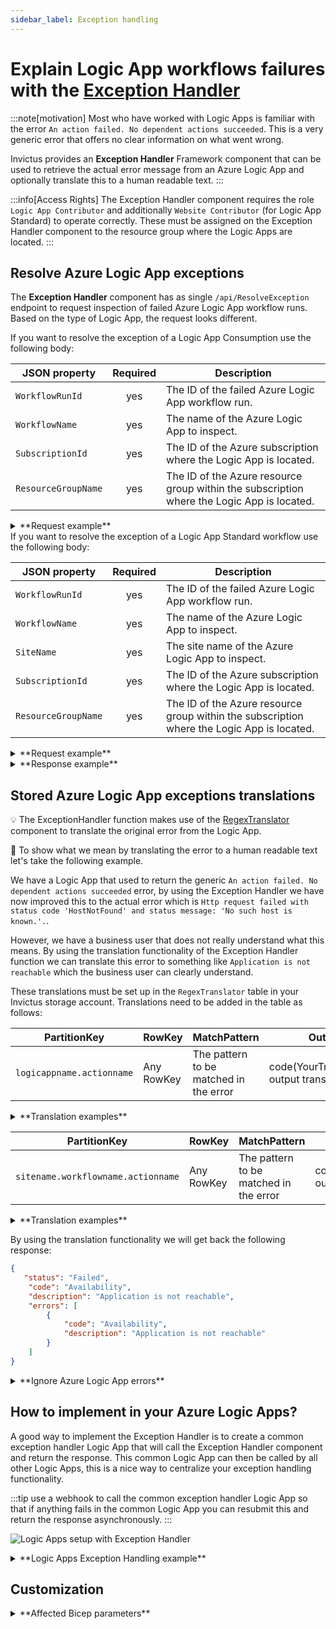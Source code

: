 ```yaml
---
sidebar_label: Exception handling
---
```



# Explain Logic App workflows failures with the <u>Exception Handler</u>

:::note[motivation]
Most who have worked with Logic Apps is familiar with the error `An action failed. No dependent actions succeeded`. This is a very generic error that offers no clear information on what went wrong.

Invictus provides an **Exception Handler** Framework component that can be used to retrieve the actual error message from an Azure Logic App and optionally translate this to a human readable text.
:::

:::info[Access Rights]
The Exception Handler component requires the role `Logic App Contributor` and additionally `Website Contributor` (for Logic App Standard) to operate correctly. These must be assigned on the Exception Handler component to the resource group where the Logic Apps are located.
:::

## Resolve Azure Logic App exceptions
The **Exception Handler** component has as single `/api/ResolveException` endpoint to request inspection of failed Azure Logic App workflow runs. Based on the type of Logic App, the request looks different.

<Tabs groupId="la-type">
<TabItem value="consumption" label="Logic App Consumption" default>

If you want to resolve the exception of a Logic App Consumption use the following body:

| JSON property       | Required | Description                                                                                |
| ------------------- | :------: | ------------------------------------------------------------------------------------------ |
| `WorkflowRunId`     | yes      | The ID of the failed Azure Logic App workflow run.                                         |
| `WorkflowName`      | yes      | The name of the Azure Logic App to inspect.                                                |
| `SubscriptionId`    | yes      | The ID of the Azure subscription where the Logic App is located.                           |
| `ResourceGroupName` | yes      | The ID of the Azure resource group within the subscription where the Logic App is located. | 

<details>
<summary>**Request example**</summary>

``` json
// POST -> /api/ResolveException
{
  "WorkflowRunId": "08584773878007282344320782622CU00",
  "WorkflowName": "cdt-dev-we-somelogicapp",
  "SubscriptionId": "fb0519a2-b69f-4cdf-97ff-19735685b5b9",
  "ResourceGroupName": "some-resource-group",
  "Type": "Consumption"
}
```
</details>
</TabItem>
<TabItem value="standard" label="Logic App Standard">
If you want to resolve the exception of a Logic App Standard workflow use the following body:


| JSON property       | Required | Description                                                                                |
| ------------------- | :------: | ------------------------------------------------------------------------------------------ |
| `WorkflowRunId`     | yes      | The ID of the failed Azure Logic App workflow run.                                         |
| `WorkflowName`      | yes      | The name of the Azure Logic App to inspect.                                                |
| `SiteName`          | yes      | The site name of the Azure Logic App to inspect.                                           |
| `SubscriptionId`    | yes      | The ID of the Azure subscription where the Logic App is located.                           |
| `ResourceGroupName` | yes      | The ID of the Azure resource group within the subscription where the Logic App is located. | 

<details>
<summary>**Request example**</summary>

``` json
// POST -> /api/ResolveException
{
  "WorkflowRunId": "08584773878007282344320782622CU00",
  "WorkflowName": "ProcessMessage",
  "SubscriptionId": "fb0519a2-b69f-4cdf-97ff-19735685b5b9",
  "ResourceGroupName": "some-resource-group",
  "Type": "Standard",
  "SiteName": "cdt-dev-we-somelogicapp"
}
```
</details>
</TabItem>
</Tabs>

<details>
<summary>**Response example**</summary>

The function will respond with a list of errors for the failed actions, for example:
``` json
// 200 OK <- /api/ResolveException
{
    "Status": "Failed",
    "Code": "InvalidURL",
    "Description": "Http request failed with status code 'HostNotFound' and status message: 'No such host is known.'.",
    "Errors": [
        {
            "Code": "InvalidURL",
            "Description": "Http request failed with status code 'HostNotFound' and status message: 'No such host is known.'."
        }
    ]
}
```
</details>

## Stored Azure Logic App exceptions translations

:bulb: The ExceptionHandler function makes use of the [RegexTranslator](https://github.com/invictus-integration/docs-ifa/blob/master/framework/components/regextranslation.md) component to translate the original error from the Logic App.

:flashlight: To show what we mean by translating the error to a human readable text let's take the following example.

We have a Logic App that used to return the generic `An action failed. No dependent actions succeeded` error, by using the Exception Handler we have now improved this to the actual error which is `Http request failed with status code 'HostNotFound' and status message: 'No such host is known.'.`.

However, we have a business user that does not really understand what this means. By using the translation functionality of the Exception Handler function we can translate this error to something like `Application is not reachable` which the business user can clearly understand.

These translations must be set up in the `RegexTranslator` table in your Invictus storage account. Translations need to be added in the table as follows:

<Tabs groupId="la-type">
<TabItem value="consumption" label="Logic App Consumption" default>

| PartitionKey              | RowKey     | MatchPattern                           | OutputPattern                                           |
| ------------------------- |------------|----------------------------------------|---------------------------------------------------------|
| `logicappname.actionname` | Any RowKey | The pattern to be matched in the error | code(YourTranslationCode)The output translation pattern |

<details>
<summary>**Translation examples**</summary>

| PartitionKey                                    | RowKey | MatchPattern                                                                    | OutputPattern                                                |
| ------------------------------------------------ |--------|---------------------------------------------------------------------------------|--------------------------------------------------------------|
| `cdt-dev-we-somelogicapp.CallHTTP`               | 1      | No such host is known                                                           | code(Availability)Application is not reachable               |
| `cdt-dev-we-somelogicapp.Create`                 | 1      | cannot be evaluated because array index '0' cannot be selected from empty array | code(Account)The accountid for the debtor could not be found |
| `cdt-dev-we-somelogicapp.ParseJSON`              | 1      | Invalid JSON schema type: int                                                   | code(Data)The field is not an integer                        |
| `cdt-dev-we-somelogicapp.ExecuteStoredProcedure` | 1      | Procedure or function 'upsertData' expects parameter '@Ordernumber'             | code(Data)Ordernumber is not supplied but is required        |
</details>

</TabItem>
<TabItem value="standard" label="Logic App Standard">

| PartitionKey                       | RowKey     | MatchPattern                           | OutputPattern                                           |
| ---------------------------------- |------------|----------------------------------------|---------------------------------------------------------|
| `sitename.workflowname.actionname` | Any RowKey | The pattern to be matched in the error | code(YourTranslationCode)The output translation pattern |

<details>
<summary>**Translation examples**</summary>

| PartitionKey                                                  | RowKey | MatchPattern                                                                    | OutputPattern                                                |
|---------------------------------------------------------------|--------|---------------------------------------------------------------------------------|--------------------------------------------------------------|
| `cdt-dev-we-somelogicapp.ProcessMessage.CallHTTP`               | 1      | No such host is known                                                           | code(Availability)Application is not reachable               |
| `cdt-dev-we-somelogicapp.ProcessMessage.Create`                 | 2      | cannot be evaluated because array index '0' cannot be selected from empty array | code(Account)The accountid for the debtor could not be found |
| `cdt-dev-we-somelogicapp.ProcessMessage.ParseJSON`              | 3      | Invalid JSON schema type: int                                                   | code(Data)The field is not an integer                        |
| `cdt-dev-we-somelogicapp.ProcessMessage.ExecuteStoredProcedure` | 4      | Procedure or function 'upsertData' expects parameter '@Ordernumber'             | code(Data)Ordernumber is not supplied but is required        |
</details>

</TabItem>
</Tabs>

By using the translation functionality we will get back the following response:

``` json
{
   "status": "Failed",
    "code": "Availability",
    "description": "Application is not reachable",
    "errors": [
        {
            "code": "Availability",
            "description": "Application is not reachable"
        }
    ]
}
```

<details>
<summary>**Ignore Azure Logic App errors**</summary>

By using the translation functionality we can also ignore errors. This can be very useful for scenario's where Logic Apps can generate an error that is not relevant to the business and the flow can be seen as successful. 

Let's take an example where we have a Logic App that picks up a file from a network location and after it has been published will delete the file. We have seen situations at customers where this delete action will fail because the file has already been removed by another instance of the Logic App, this error can be safely ignored since the message is processed anyway.

To achieve this we can configure the translation as follows:

| PartitionKey                         | RowKey | MatchPattern               | OutputPattern |
| ------------------------------------ |--------|----------------------------|---------------|
| `cdt-dev-we-somelogicapp.DeleteFile` | 1      | There is no file with name | ignore        |

This will result in the following response:

``` json
{
    "status": "Succeeded",
    "code": "NoCodeSpecified",
    "description": "",
    "errors": []
}
```
</details>

## How to implement in your Azure Logic Apps?
A good way to implement the Exception Handler is to create a common exception handler Logic App that will call the Exception Handler component and return the response. This common Logic App can then be called by all other Logic Apps, this is a nice way to centralize your exception handling functionality.

:::tip
use a webhook to call the common exception handler Logic App so that if anything fails in the common Logic App you can resubmit this and return the response asynchronously.
:::

![Logic Apps setup with Exception Handler](/images/framework/logic-app-setup-w-exception-handler.png)

<details>
<summary>**Logic Apps Exception Handling example**</summary>

![logic-app](/images/exceptionhandler-logic-app.png)

The code for the `Scope Exception Handling` is shown below, pay attention to the `Terminate` action as this uses the information from the Exception Handler component and is nicely shown in the Invictus for Azure dashboard.

![dashboard](/images/exceptionhandler-logic-app-dashboard.png)


``` json
"Scope_ExceptionHandling": {
  "actions": {
	"ResolveException": {
	  "inputs": {
		"subscribe": {
		  "body": {
			"callbackurl": "@{listCallbackUrl()}",
			"logicApp": "@{workflow().name}",
			"resourceGroup": "@{parameters('resourceGroupName')}",
			"run": "@{workflow()['run']['name']}",
			"subscription": "@{parameters('subscriptionId')}",
			"correlationId": "@trigger().clientTrackingId"
		  },
		  "method": "POST",
		  "uri": "[listCallbackUrl(resourceId(variables('exceptionHandlerResourceGroupName'), 'Microsoft.Logic/workflows/triggers', variables('exceptionHandlerLogicAppName'), 'manual'), providers('Microsoft.Logic', 'workflows').apiVersions[0]).value]"
		},
		"unsubscribe": {}
	  },
	  "runAfter": {},
	  "type": "HttpWebhook"
	},
	"Terminate": {
	  "inputs": {
		"runError": {
		  "code": "@{if(equals(body('ResolveException').Status, 'Failed'), body('ResolveException').code, null)}",
		  "message": "@{if(equals(body('ResolveException').Status, 'Failed'), body('ResolveException').description, null)}"
		},
		"runStatus": "@{body('ResolveException').Status}"
	  },
	  "runAfter": {
		"ResolveException": [
		  "Succeeded"
		]
	  },
	  "type": "Terminate"
	}
  },
  "runAfter": {
	"Scope": [
	  "Failed",
	  "Skipped",
	  "TimedOut"
	]
  },
  "type": "Scope"
}
```
</details>

## Customization

<details>
<summary>**Affected Bicep parameters**</summary>

The following Bicep parameters control the inner workings of the **Exception Handler** component. See the [release pipeline step of the deployment of the Invictus Framework](./installation/index.mdx) to learn more.

| Bicep parameter | Default | Description |
| --------------- | ------- | ----------- |
| `exceptionHandlerScaling` | `{ cpuResources: '0.5', memoryResources: '1.0Gi', scaleMaxReplicas: 1, scaleMinReplicas: 0, concurrentRequests: 10 }` | The Container App options to control scaling. See [scaling rules in Azure Container Apps](https://learn.microsoft.com/en-us/azure/container-apps/scale-app?pivots=container-apps-bicep#custom). |
| `exceptionHandlerFunctionName` | `inv-${resourcePrefix}-exceptionhandler` | The name of the Azure Container App to be created for the **Exception Handler** component. |
</details>
